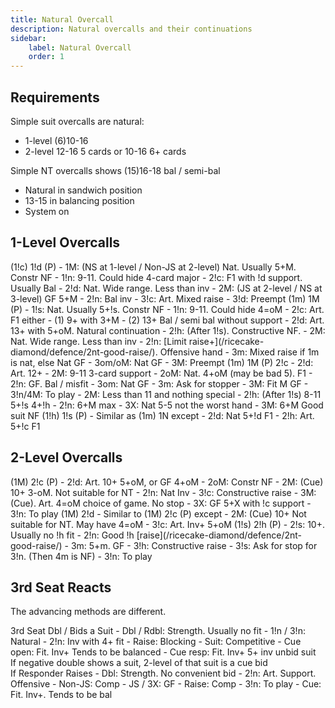 ```yaml
---
title: Natural Overcall
description: Natural overcalls and their continuations
sidebar:
    label: Natural Overcall
    order: 1
---
```



## Requirements

Simple suit overcalls are natural:
- 1-level (6)10-16
- 2-level 12-16 5 cards or 10-16 6+ cards

Simple NT overcalls shows (15)16-18 bal / semi-bal
- Natural in sandwich position
- 13-15 in balancing position
- System on

## 1-Level Overcalls

<BiddingTree>
(1!c) 1!d (P)
- 1M: (NS at 1-level / Non-JS at 2-level) Nat. Usually 5+M. Constr NF
- 1!n: 9-11. Could hide 4-card major
- 2!c: F1 with !d support. Usually Bal
- 2!d: Nat. Wide range. Less than inv
- 2M: (JS at 2-level / NS at 3-level) GF 5+M
- 2!n: Bal inv
- 3!c: Art. Mixed raise
- 3!d: Preempt
</BiddingTree>

<BiddingTree>
(1m) 1M (P)
- 1!s: Nat. Usually 5+!s. Constr NF
- 1!n: 9-11. Could hide 4=oM
- 2!c: Art. F1 either
    - (1) 9+ with 3+M
    - (2) 13+ Bal / semi bal without support
- 2!d: Art. 13+ with 5+oM. Natural continuation
- 2!h: (After 1!s). Constructive NF.
- 2M: Nat. Wide range. Less than inv
- 2!n: [Limit raise+](/ricecake-diamond/defence/2nt-good-raise/). Offensive hand
- 3m: Mixed raise if 1m is nat, else Nat GF
- 3om/oM: Nat GF
- 3M: Preempt
</BiddingTree>

<BiddingTree>
(1m) 1M (P) 2!c
- 2!d: Art. 12+
    - 2M: 9-11 3-card support
    - 2oM: Nat. 4+oM (may be bad 5). F1
    - 2!n: GF. Bal / misfit
    - 3om: Nat GF
    - 3m: Ask for stopper
    - 3M: Fit M GF
    - 3!n/4M: To play
- 2M: Less than 11 and nothing special
- 2!h: (After 1!s) 8-11 5+!s 4+!h
- 2!n: 6+M max
- 3X: Nat 5-5 not the worst hand
- 3M: 6+M Good suit NF
</BiddingTree>

<BiddingTree>
(1!h) 1!s (P)
- Similar as (1m) 1N except
- 2!d: Nat 5+!d F1
- 2!h: Art. 5+!c F1
</BiddingTree>

## 2-Level Overcalls

<BiddingTree>
(1M) 2!c (P)
- 2!d: Art. 10+ 5+oM, or GF 4+oM
- 2oM: Constr NF
- 2M: (Cue) 10+ 3-oM. Not suitable for NT
- 2!n: Nat Inv
- 3!c: Constructive raise
- 3M: (Cue). Art. 4=oM choice of game. No stop
- 3X: GF 5+X with !c support
- 3!n: To play
</BiddingTree>

<BiddingTree>
(1M) 2!d
- Similar to (1M) 2!c (P) except
- 2M: (Cue) 10+ Not suitable for NT. May have 4=oM
- 3!c: Art. Inv+ 5+oM
</BiddingTree>

<BiddingTree>
(1!s) 2!h (P)
- 2!s: 10+. Usually no !h fit
- 2!n: Good !h [raise](/ricecake-diamond/defence/2nt-good-raise/)
- 3m: 5+m. GF
- 3!h: Constructive raise
- 3!s: Ask for stop for 3!n. (Then 4m is NF)
- 3!n: To play
</BiddingTree>

## 3rd Seat Reacts

The advancing methods are different.

<BiddingTree>
3rd Seat Dbl / Bids a Suit
- Dbl / Rdbl: Strength. Usually no fit
- 1!n / 3!n: Natural
- 2!n: Inv with 4+ fit
- Raise: Blocking
- Suit: Competitive
- Cue open: Fit. Inv+ Tends to be balanced
- Cue resp: Fit. Inv+ 5+ inv unbid suit
</BiddingTree>

<Aside type="note">
If negative double shows a suit, 2-level of that suit is a cue bid
</Aside>

<BiddingTree>
If Responder Raises
- Dbl: Strength. No convenient bid
- 2!n: Art. Support. Offensive
- Non-JS: Comp
- JS / 3X: GF
- Raise: Comp
- 3!n: To play
- Cue: Fit. Inv+. Tends to be bal
</BiddingTree>
